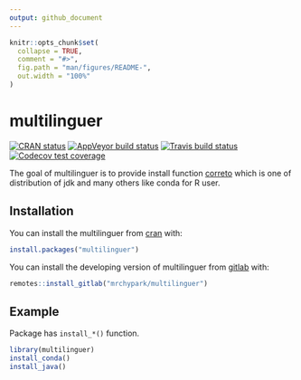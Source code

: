 ```yaml
---
output: github_document
---
```


<!-- README.md is generated from README.Rmd. Please edit that file -->

```r
knitr::opts_chunk$set(
  collapse = TRUE,
  comment = "#>",
  fig.path = "man/figures/README-",
  out.width = "100%"
)
```
# multilinguer

<!-- badges: start -->
[![CRAN status](https://www.r-pkg.org/badges/version/multilinguer)](https://cran.r-project.org/package=multilinguer)
[![AppVeyor build status](https://ci.appveyor.com/api/projects/status/github/mrchypark/multilinguer?branch=master&svg=true)](https://ci.appveyor.com/project/mrchypark/multilinguer)
[![Travis build status](https://travis-ci.org/mrchypark/multilinguer.svg?branch=master)](https://travis-ci.org/mrchypark/multilinguer)
[![Codecov test coverage](https://codecov.io/gh/mrchypark/multilinguer/branch/master/graph/badge.svg)](https://codecov.io/gh/mrchypark/multilinguer?branch=master)
<!-- badges: end -->

The goal of multilinguer is to provide install function [ correto](https://aws.amazon.com/en/corretto/) which is one of distribution of jdk and many others like conda for R user.

## Installation

You can install the multilinguer from [cran](https://cran.r-project.org/web/packages/multilinguer/index.html) with:

``` r
install.packages("multilinguer")
```

You can install the developing version of multilinguer from [gitlab](https://gitlab.com/mrchypark/multilinguer) with:

``` r
remotes::install_gitlab("mrchypark/multilinguer")
```

## Example

Package has `install_*()` function.

``` r
library(multilinguer)
install_conda()
install_java()
```
